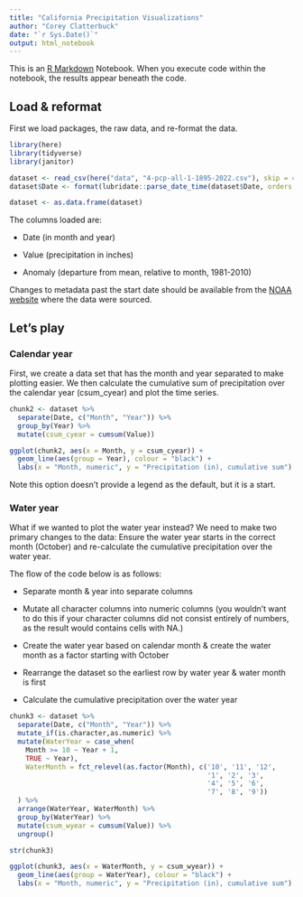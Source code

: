 ```yaml
---
title: "California Precipitation Visualizations"
author: "Corey Clatterbuck"
date: "`r Sys.Date()`"
output: html_notebook
---
```


This is an [R Markdown](http://rmarkdown.rstudio.com) Notebook. When you execute code within the notebook, the results appear beneath the code.

## Load & reformat

First we load packages, the raw data, and re-format the data.

```r
library(here)
library(tidyverse)
library(janitor)

dataset <- read_csv(here("data", "4-pcp-all-1-1895-2022.csv"), skip = 4, show_col_types = FALSE)
dataset$Date <- format(lubridate::parse_date_time(dataset$Date, orders = c("ym")), "%m-%Y") 

dataset <- as.data.frame(dataset)
```

The columns loaded are:

-   Date (in month and year)

-   Value (precipitation in inches)

-   Anomaly (departure from mean, relative to month, 1981-2010)

Changes to metadata past the start date should be available from the [NOAA website](https://www.ncei.noaa.gov/access/monitoring/climate-at-a-glance/statewide/time-series/4/pcp/all/1/1895-2022?base_prd=true&begbaseyear=1981&endbaseyear=2010) where the data were sourced.

## Let's play

### Calendar year

First, we create a data set that has the month and year separated to make plotting easier. We then calculate the cumulative sum of precipitation over the calendar year (csum_cyear) and plot the time series.

```r
chunk2 <- dataset %>% 
  separate(Date, c("Month", "Year")) %>%
  group_by(Year) %>%
  mutate(csum_cyear = cumsum(Value))

ggplot(chunk2, aes(x = Month, y = csum_cyear)) +
  geom_line(aes(group = Year), colour = "black") +
  labs(x = "Month, numeric", y = "Precipitation (in), cumulative sum")
```

Note this option doesn't provide a legend as the default, but it is a start.

### Water year

What if we wanted to plot the water year instead? We need to make two primary changes to the data: Ensure the water year starts in the correct month (October) and re-calculate the cumulative precipitation over the water year.

The flow of the code below is as follows:

-   Separate month & year into separate columns

-   Mutate all character columns into numeric columns (you wouldn't want to do this if your character columns did not consist entirely of numbers, as the result would contains cells with NA.)

-   Create the water year based on calendar month & create the water month as a factor starting with October

-   Rearrange the dataset so the earliest row by water year & water month is first

-   Calculate the cumulative precipitation over the water year

```r
chunk3 <- dataset %>% 
  separate(Date, c("Month", "Year")) %>%
  mutate_if(is.character,as.numeric) %>%
  mutate(WaterYear = case_when(
    Month >= 10 ~ Year + 1,
    TRUE ~ Year),
    WaterMonth = fct_relevel(as.factor(Month), c('10', '11', '12',
                                                 '1', '2', '3',
                                                 '4', '5', '6',
                                                 '7', '8', '9'))
  ) %>%
  arrange(WaterYear, WaterMonth) %>%
  group_by(WaterYear) %>%
  mutate(csum_wyear = cumsum(Value)) %>%
  ungroup()

str(chunk3)

ggplot(chunk3, aes(x = WaterMonth, y = csum_wyear)) +
  geom_line(aes(group = WaterYear), colour = "black") +
  labs(x = "Month, numeric", y = "Precipitation (in), cumulative sum")
```
